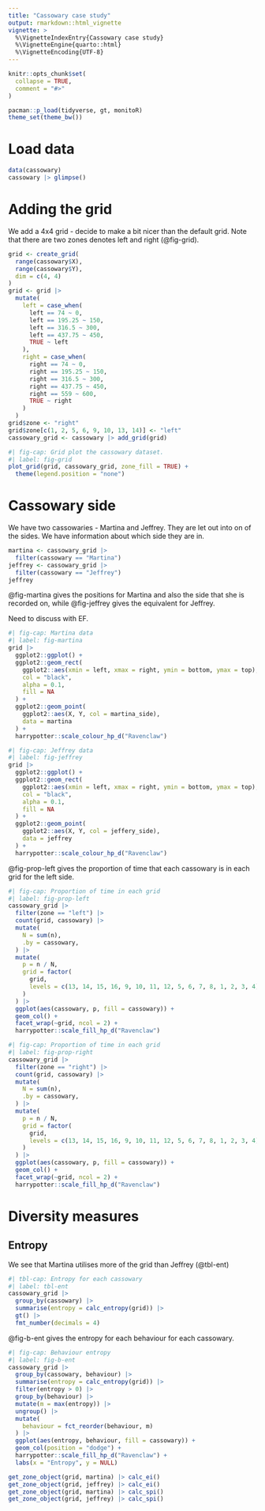 ```yaml
---
title: "Cassowary case study"
output: rmarkdown::html_vignette
vignette: >
  %\VignetteIndexEntry{Cassowary case study}
  %\VignetteEngine{quarto::html}
  %\VignetteEncoding{UTF-8}
---
```


```r
knitr::opts_chunk$set(
  collapse = TRUE,
  comment = "#>"
)
```

```r
pacman::p_load(tidyverse, gt, monitoR)
theme_set(theme_bw())
```

# Load data
```r
data(cassowary)
cassowary |> glimpse()
```


# Adding the grid
We add a 4x4 grid - decide to make a bit nicer than the default grid. Note that there are two zones denotes left and right (@fig-grid).

```r
grid <- create_grid(
  range(cassowary$X),
  range(cassowary$Y),
  dim = c(4, 4)
)
grid <- grid |>
  mutate(
    left = case_when(
      left == 74 ~ 0,
      left == 195.25 ~ 150,
      left == 316.5 ~ 300,
      left == 437.75 ~ 450,
      TRUE ~ left
    ),
    right = case_when(
      right == 74 ~ 0,
      right == 195.25 ~ 150,
      right == 316.5 ~ 300,
      right == 437.75 ~ 450,
      right == 559 ~ 600,
      TRUE ~ right
    )
  )
grid$zone <- "right"
grid$zone[c(1, 2, 5, 6, 9, 10, 13, 14)] <- "left"
cassowary_grid <- cassowary |> add_grid(grid)
```

```r
#| fig-cap: Grid plot the cassowary dataset.
#| label: fig-grid
plot_grid(grid, cassowary_grid, zone_fill = TRUE) +
  theme(legend.position = "none")
```

# Cassowary side
We have two cassowaries - Martina and Jeffrey. They are let out into on of the sides. We have information about which side they are in. 

```r
martina <- cassowary_grid |>
  filter(cassowary == "Martina")
jeffrey <- cassowary_grid |>
  filter(cassowary == "Jeffrey")
jeffrey
```

@fig-martina gives the positions for Martina and also the side that she is recorded on, while @fig-jeffrey gives the equivalent for Jeffrey. 

::: {.callout-note}
Need to discuss with EF. 
:::

```r
#| fig-cap: Martina data
#| label: fig-martina
grid |>
  ggplot2::ggplot() +
  ggplot2::geom_rect(
    ggplot2::aes(xmin = left, xmax = right, ymin = bottom, ymax = top),
    col = "black",
    alpha = 0.1,
    fill = NA
  ) +
  ggplot2::geom_point(
    ggplot2::aes(X, Y, col = martina_side),
    data = martina
  ) +
  harrypotter::scale_colour_hp_d("Ravenclaw")
```

```r
#| fig-cap: Jeffrey data
#| label: fig-jeffrey
grid |>
  ggplot2::ggplot() +
  ggplot2::geom_rect(
    ggplot2::aes(xmin = left, xmax = right, ymin = bottom, ymax = top),
    col = "black",
    alpha = 0.1,
    fill = NA
  ) +
  ggplot2::geom_point(
    ggplot2::aes(X, Y, col = jeffery_side),
    data = jeffrey
  ) +
  harrypotter::scale_colour_hp_d("Ravenclaw")
```


@fig-prop-left gives the proportion of time that each cassowary is in each grid for the left side. 

```r
#| fig-cap: Proportion of time in each grid
#| label: fig-prop-left
cassowary_grid |>
  filter(zone == "left") |>
  count(grid, cassowary) |>
  mutate(
    N = sum(n),
    .by = cassowary,
  ) |>
  mutate(
    p = n / N,
    grid = factor(
      grid,
      levels = c(13, 14, 15, 16, 9, 10, 11, 12, 5, 6, 7, 8, 1, 2, 3, 4)
    )
  ) |>
  ggplot(aes(cassowary, p, fill = cassowary)) +
  geom_col() +
  facet_wrap(~grid, ncol = 2) +
  harrypotter::scale_fill_hp_d("Ravenclaw")
```

```r
#| fig-cap: Proportion of time in each grid
#| label: fig-prop-right
cassowary_grid |>
  filter(zone == "right") |>
  count(grid, cassowary) |>
  mutate(
    N = sum(n),
    .by = cassowary,
  ) |>
  mutate(
    p = n / N,
    grid = factor(
      grid,
      levels = c(13, 14, 15, 16, 9, 10, 11, 12, 5, 6, 7, 8, 1, 2, 3, 4)
    )
  ) |>
  ggplot(aes(cassowary, p, fill = cassowary)) +
  geom_col() +
  facet_wrap(~grid, ncol = 2) +
  harrypotter::scale_fill_hp_d("Ravenclaw")
```

# Diversity measures

## Entropy
We see that Martina utilises more of the grid than Jeffrey (@tbl-ent)
```r
#| tbl-cap: Entropy for each cassowary
#| label: tbl-ent
cassowary_grid |>
  group_by(cassowary) |>
  summarise(entropy = calc_entropy(grid)) |>
  gt() |>
  fmt_number(decimals = 4)
```

@fig-b-ent gives the entropy for each behaviour for each cassowary. 

```r
#| fig-cap: Behaviour entropy
#| label: fig-b-ent
cassowary_grid |>
  group_by(cassowary, behaviour) |>
  summarise(entropy = calc_entropy(grid)) |>
  filter(entropy > 0) |>
  group_by(behaviour) |>
  mutate(m = max(entropy)) |>
  ungroup() |>
  mutate(
    behaviour = fct_reorder(behaviour, m)
  ) |>
  ggplot(aes(entropy, behaviour, fill = cassowary)) +
  geom_col(position = "dodge") +
  harrypotter::scale_fill_hp_d("Ravenclaw") +
  labs(x = "Entropy", y = NULL)
```


```r
get_zone_object(grid, martina) |> calc_ei()
get_zone_object(grid, jeffrey) |> calc_ei()
get_zone_object(grid, martina) |> calc_spi()
get_zone_object(grid, jeffrey) |> calc_spi()
```